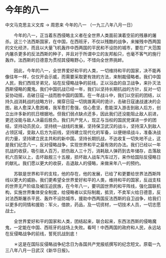 # 今年的八一

中文马克思主义文库 -> 周恩来
今年的八一
（一九三八年八月一日）


　　今年的八一，正当着东西侵略主义者在全世界人类面前演着空前的残暴的屠杀。这三个法西斯国家，在中国，在西班牙，不仅以残酷的战争，来摧残中西两国的文化经济，而且以大量飞机轰炸中西两国的平民和不设防的城市，要在广大范围内屠杀更多的反法西斯的种子，并且对于所谓中立的友邦船只，也毫不客气的施行轰炸。法西斯的日德意为贯彻其侵略野心，不惜向全世界挑衅。
 
　　因此，今年的八一，全世界爱好和平的人类，一切维持和平的国家，决不能再像往年一样，仅仅开会示威，而需要采取更有效的方法，来制裁侵略者。我们中国人民，我们西班牙弟兄，站在反侵略战争的前线，正以浴血的自卫战争，来扑灭法西斯侵略的魔鬼。我们中国抗战已经一年，我们以坚持长期抗战的方针，反对一切妥协动摇，击破日寇一战而胜中国的国策。在一年战斗中，我们以空前的团结，以持久战消耗战的战略方针，揭穿日寇一切挑拨离间的诡计，击破日寇速战速决的企图，敌人愈深入愈困难，我军愈打愈强，信心愈坚，愈能深入游击到敌人后方，创立出许多新的抗日根据地。但我们弱点缺点还多，因此我们还没能阻止敌人前进，更还没能与敌人决最后胜负。我们共产党人，现正与当权的国民党谋进一步的团结，坚持动员民众，坚持统一战线的发展，坚持保卫武汉的战斗，坚持深入到敌人占领区域，变敌人后方为前线，坚持建立现代化的军备，以便继续战斗，准备决战的力量，坚持建立民主共和的新中国。坚持长期抗战，不达收复一切失地不止，这是我们纪念八一，反对侵略战争，实现世界和平之最有效的办法。我们已经以一年抗战的收获，吸引敌人百万，损伤敌人三十万，消耗敌人弹药到去年储存，击落敌机六百架以上，击坏敌舰三十五艘，损坏敌人战车汽车过万，来作给国际反侵略日的献礼。我们愿以更大的收获，击退敌人的侵略，来做来年八一的预约。

　　苏联是世界和平的支柱，他的存在，他的发展，已给了和更要给世界法西斯阵线以更大的威胁。我们更希望全世界爱好和平的人类，维持和平的国家，反战支柱的世界无产阶级及被压迫民族，在今年八一，要巩固世界的和平阵线，强化国联机构，实施世界集体安全制度，给侵略者以实际制裁，抵货，不卖军火给日德意，反对法西斯屠杀平民、轰炸不设防城市，援助中西两国反法西斯的自卫战争，给我们以更多的同情和援助：军火，借款，药品，及一切资材，一切技术人员，一切志愿战士。

　　全世界爱好和平的国家和人类，团结起来，联合起来，东西法西斯的侵略魔鬼，一定能在中国、西班牙的战场上失败。看呵！中西两国的政府和人民，永远站在反侵略战争的前线，誓死抗战到底！



　　＊这是在国际反侵略战争纪念日为各国共产党报纸撰写的纪念短文。原载一九三八年八月一日武汉《新华日报》。



